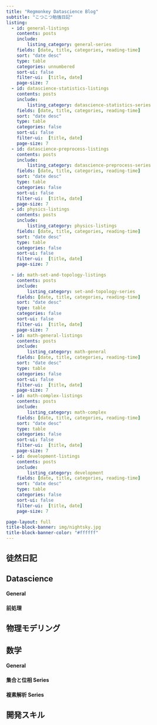 ```yaml
---
title: "Regmonkey Datascience Blog"
subtitle: "こつこつ勉強日記"
listing:
  - id: general-listings
    contents: posts
    include: 
        listing_category: general-series
    fields: [date, title, categories, reading-time]
    sort: "date desc"
    type: table
    categories: unnumbered
    sort-ui: false
    filter-ui:  [title, date]
    page-size: 7
  - id: datascience-statistics-listings
    contents: posts
    include: 
        listing_category: datascience-statistics-series
    fields: [date, title, categories, reading-time]
    sort: "date desc"
    type: table
    categories: false
    sort-ui: false
    filter-ui:  [title, date]
    page-size: 7
  - id: datascience-preprocess-listings
    contents: posts
    include: 
        listing_category: datascience-preprocess-series
    fields: [date, title, categories, reading-time]
    sort: "date desc"
    type: table
    categories: false
    sort-ui: false
    filter-ui:  [title, date]
    page-size: 7
  - id: physics-listings
    contents: posts
    include: 
        listing_category: physics-listings
    fields: [date, title, categories, reading-time]
    sort: "date desc"
    type: table
    categories: false
    sort-ui: false
    filter-ui:  [title, date]
    page-size: 7

  - id: math-set-and-topology-listings
    contents: posts
    include: 
        listing_category: set-and-topology-series
    fields: [date, title, categories, reading-time]
    sort: "date desc"
    type: table
    categories: false
    sort-ui: false
    filter-ui:  [title, date]
    page-size: 7
  - id: math-general-listings
    contents: posts
    include: 
        listing_category: math-general
    fields: [date, title, categories, reading-time]
    sort: "date desc"
    type: table
    categories: false
    sort-ui: false
    filter-ui:  [title, date]
    page-size: 7
  - id: math-complex-listings
    contents: posts
    include: 
        listing_category: math-complex
    fields: [date, title, categories, reading-time]
    sort: "date desc"
    type: table
    categories: false
    sort-ui: false
    filter-ui:  [title, date]
    page-size: 7
  - id: development-listings
    contents: posts
    include: 
        listing_category: development
    fields: [date, title, categories, reading-time]
    sort: "date desc"
    type: table
    categories: false
    sort-ui: false
    filter-ui:  [title, date]
    page-size: 7

page-layout: full
title-block-banner: img/nightsky.jpg
title-block-banner-color: "#ffffff"
---
```


## 徒然日記

:::{#general-listings}
:::


## Datascience
#### General

:::{#datascience-statistics-listings}
:::


#### 前処理

:::{#datascience-preprocess-listings}
:::


## 物理モデリング

:::{#physics-listings}
:::



## 数学

#### General

:::{#math-general-listings}
:::


#### 集合と位相 Series

:::{#math-set-and-topology-listings}
:::

#### 複素解析 Series

:::{#math-complex-listings}
:::


## 開発スキル

:::{#development-listings}
:::
